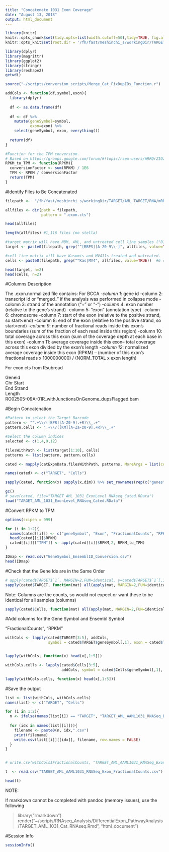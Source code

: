 ```yaml
---
title: "Concatenate 1031 Exon Coverage"
date: "August 13, 2018"
output: html_document
---
```


```r
library(knitr)
knitr::opts_chunk$set(tidy.opts=list(width.cutoff=50),tidy=TRUE, fig.align='center', fig.height = 8, fig.width = 10)
knitr::opts_knit$set(root.dir = '/fh/fast/meshinchi_s/workingDir/TARGET/AML_TARGET/RNA/mRNAseq/analysis/2017.10.09_Concatenate_1031_RNAseq/')
```

```r
library(dplyr)
library(magrittr)
library(ggplot2)
library(stringr)
library(reshape2)
getwd()
```

```r
source("~/scripts/conversion_scripts/Merge_Cat_FixDupIDs_Function.r")
```


```r
addCols <- function(df,symbol,exon){
  library(dplyr)
  
  df <- as.data.frame(df)
  
  df <- df %>%
    mutate(geneSymbol=symbol,
           exon=exon) %>%
    select(geneSymbol, exon, everything())
  
  return(df)
}
```


```r
#Function for the TPM conversion. 
# Based on https://groups.google.com/forum/#!topic/rsem-users/W9RQrZIOzA4
RPKM_to_TPM <- function(RPKM){
  conversionFactor <- sum(RPKM) / 1E6
  TPM <- RPKM / conversionFactor
  return(TPM)
}
```


#Identify Files to Be Concatenated

```r
filepath <-  "/fh/fast/meshinchi_s/workingDir/TARGET/AML_TARGET/RNA/mRNAseq/level3/exon/2017July_BCCA_1031_JSmith_Illumina_data/"

allfiles <- dir(path = filepath,
                pattern = ".exon.cts")

head(allfiles)
```


```r
length(allfiles) #1,116 files (no stella)
```

```r
#target matrix will have NBM, AML, and untreated cell line samples ("D1" == day 1)
target <- paste0(filepath, grep("^[RBPS][A-Z0-9\\-]", allfiles, value=TRUE)) #1,111 samples

#cell line matrix will have Kasumis and MV411s treated and untreated.  
cells <- paste0(filepath, grep("^Kas|MV4", allfiles, value=TRUE))  #6 samples
```

```r
head(target, n=2)
head(cells, n=2)
```




#Columns Description

The .exon.normalized file contains: For BCCA
-*column 1*: gene id
-column 2: transcript id or "merged_<gene_id>" if the analysis was performed in
collapse mode
-colomn 3: strand of the annotation ("+" or "-")
-*column 4*: exon number (relative to the gene's strand)
-column 5: "exon" (annotation type)
-column 6: chromosome
-column 7: start of the exon (relative to the positive strand, so start<end)
-column 8: end of the exon (relative to the positive strand, so start<end)
-*column 9*: number of fractional reads inside this exon's boundaries (sum of the
fraction of each read inside this region)
-column 10: total coverage across this exon (sum of the coverage depth at each
base in this exon)
-column 11: average coverage inside this exon-- total coverage across this exon
divided by the exon's length
-*column 12*: normalized average coverage inside this exon (RPKM) -- (number of this
exon's fractional reads x 1000000000) / (NORM_TOTAL x exon length)


For exon.cts from Rsubread

Geneid	
Chr	
Start	
End	
Strand	
Length	
RO02505-09A-01R_withJunctionsOnGenome_dupsFlagged.bam


#Begin Concatenation 


```r
#Pattern to select the Target Barcode
pattern <- "^.+\\/([BPR][A-Z0-9].+R)\\_.+"
pattern.cells <- ".+\\/([KM][A-Za-z0-9].+R)\\_.+"
```

```r
#Select the column indices 
selected <- c(1,4,9,12)
```

```r
filesWithPath <- list(target[1:10], cells)
patterns <- list(pattern, pattern.cells)

cated <- mapply(catExpnData,filesWithPath, patterns, MoreArgs = list(cols=selected,header=FALSE), SIMPLIFY = FALSE)

names(cated) <- c("TARGET", "Cells")
```

```r
sapply(cated, function(x) sapply(x,dim)) %>% set_rownames(rep(c("genes", "samples"), 4))
```

```r
gc()
# save(cated, file="TARGET_AML_1031_ExonLevel_RNAseq_Cated.RData")
load("TARGET_AML_1031_ExonLevel_RNAseq_Cated.RData")
```


#Convert RPKM to TPM 

```r
options(scipen = 999)

for (i in 1:2){
  names(cated[[i]]) <- c("geneSymbol", "Exon", "FractionalCounts", "RPKM")
  head(cated[[i]]$RPKM)
  cated[[i]][["TPM"]] <- apply(cated[[i]]$RPKM,2, RPKM_to_TPM)
}

```

```r
IDmap <- read.csv("GeneSymbol_EnsemblID_Conversion.csv")
head(IDmap)
```



#Check that the Gene Ids are in the Same Order

```r
# apply(cated$TARGET$`1`, MARGIN=2,FUN=identical, y=cated$TARGET$`1`[,1])
sapply(cated$TARGET, function(mat) all(apply(mat, MARGIN=2,FUN=identical, y=mat[,1])))

```
Note: Columns are the counts, so would not expect or want these to be identical for all samples (columns)

```r
sapply(cated$Cells, function(mat) all(apply(mat, MARGIN=2,FUN=identical, y=mat[,1])))
```



#Add columns for the Gene Symbol and Ensembl Symbol 

"FractionalCounts", "RPKM"
```r
withCols <- lapply(cated$TARGET[3:5], addCols, 
                   symbol = cated$TARGET$geneSymbol[,1], exon = cated$TARGET$Exon[,1])


lapply(withCols, function(x) head(x[,1:5]))
```

```r
withCols.cells <- lapply(cated$Cells[3:5], 
                         addCols, symbol = cated$Cells$geneSymbol[,1], exon = cated$TARGET$Exon[,1])

lapply(withCols.cells, function(x) head(x[,1:5]))
```


#Save the output


```r
list <- list(withCols, withCols.cells)
names(list) <- c("TARGET", "Cells")

for (i in 1:2){
  n <- ifelse(names(list[i]) == "TARGET", "TARGET_AML_AAML1031_RNASeq_Exon_", "Kasumi_MV4-11_Exon_")
  
  for (idx in names(list[[i]])){
    filename <- paste0(n, idx,".csv")
    print(filename)
    write.csv(list[[i]][[idx]], filename, row.names = FALSE)
  }
}


# write.csv(withCols$FractionalCounts, "TARGET_AML_AAML1031_RNASeq_Exon_FractionalCounts.csv", row.names = FALSE)

```

```r
t  <- read.csv("TARGET_AML_AAML1031_RNASeq_Exon_FractionalCounts.csv")

head(t)
```


NOTE:

If markdown cannot be completed with pandoc (memory issues), use the following

> library("rmarkdown")
> render("~/scripts/RNAseq_Analysis/DifferentialExpn_PathwayAnalysis/TARGET_AML_1031_Cat_RNAseq.Rmd", "html_document")


#Session Info

```r
sessionInfo()
```
